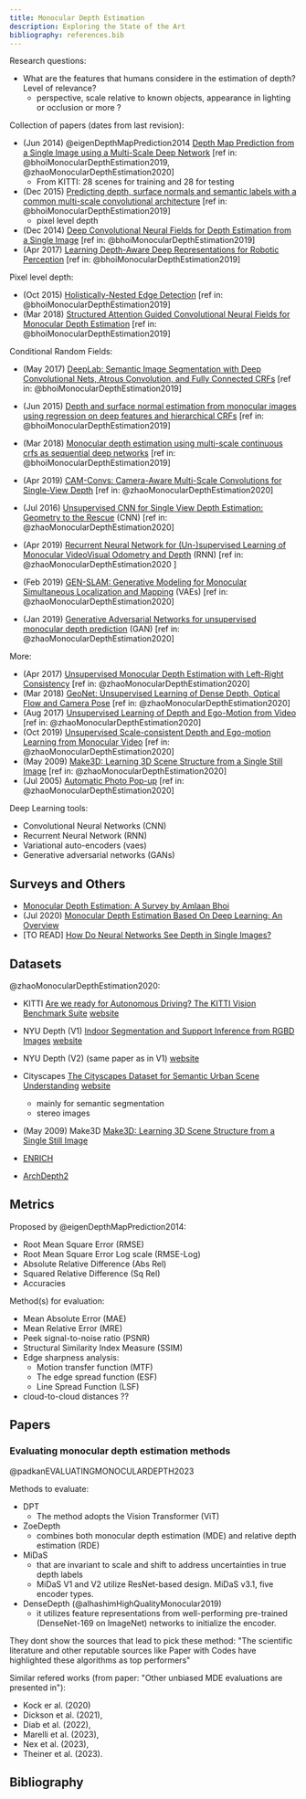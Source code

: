 ```yaml
---
title: Monocular Depth Estimation
description: Exploring the State of the Art
bibliography: references.bib
---
```


Research questions:
- What are the features that humans considere in the estimation of depth? Level of relevance?
    - perspective, scale relative to known objects, appearance in lighting or occlusion or more ?


Collection of papers (dates from last revision):
- (Jun 2014) @eigenDepthMapPrediction2014 [Depth Map Prediction from a Single Image using a Multi-Scale Deep Network](https://arxiv.org/pdf/1406.2283) [ref in: @bhoiMonocularDepthEstimation2019, @zhaoMonocularDepthEstimation2020]
    - From KITTI: 28 scenes for training and 28 for testing
- (Dec 2015) [Predicting depth, surface normals and semantic labels with a common multi-scale convolutional architecture](https://arxiv.org/pdf/1411.4734) [ref in: @bhoiMonocularDepthEstimation2019]
    - pixel level depth
- (Dec 2014) [Deep Convolutional Neural Fields for Depth Estimation from a Single Image](https://arxiv.org/pdf/1411.6387) [ref in: @bhoiMonocularDepthEstimation2019]
- (Apr 2017) [Learning Depth-Aware Deep Representations for Robotic Perception](https://ieeexplore.ieee.org/document/7778240) [ref in: @bhoiMonocularDepthEstimation2019]

Pixel level depth:
- (Oct 2015) [Holistically-Nested Edge Detection](https://arxiv.org/pdf/1504.06375) [ref in: @bhoiMonocularDepthEstimation2019]
- (Mar 2018) [Structured Attention Guided Convolutional Neural Fields for Monocular Depth Estimation](https://arxiv.org/pdf/1803.11029) [ref in: @bhoiMonocularDepthEstimation2019]

Conditional Random Fields:
- (May 2017) [DeepLab: Semantic Image Segmentation with Deep Convolutional Nets, Atrous Convolution, and Fully Connected CRFs](https://arxiv.org/pdf/1606.00915) [ref in: @bhoiMonocularDepthEstimation2019]
- (Jun 2015) [Depth and surface normal estimation from monocular images using regression on deep features and hierarchical CRFs](https://openaccess.thecvf.com/content_cvpr_2015/papers/Li_Depth_and_Surface_2015_CVPR_paper.pdf) [ref in: @bhoiMonocularDepthEstimation2019]
- (Mar 2018) [Monocular depth estimation using multi-scale continuous crfs as sequential deep networks](https://arxiv.org/pdf/1803.00891) [ref in: @bhoiMonocularDepthEstimation2019]



- (Apr 2019) [CAM-Convs: Camera-Aware Multi-Scale Convolutions for Single-View Depth](https://arxiv.org/pdf/1904.02028) [ref in: @zhaoMonocularDepthEstimation2020]
- (Jul 2016) [Unsupervised CNN for Single View Depth Estimation: Geometry to the Rescue](https://arxiv.org/pdf/1603.04992) (CNN) [ref in: @zhaoMonocularDepthEstimation2020]
- (Apr 2019) [Recurrent Neural Network for (Un-)supervised Learning of Monocular VideoVisual Odometry and Depth](https://arxiv.org/pdf/1904.07087) (RNN) [ref in: @zhaoMonocularDepthEstimation2020 ]
- (Feb 2019) [GEN-SLAM: Generative Modeling for Monocular Simultaneous Localization and Mapping](https://arxiv.org/pdf/1902.02086) (VAEs) [ref in: @zhaoMonocularDepthEstimation2020]
- (Jan 2019) [Generative Adversarial Networks for unsupervised monocular depth prediction](https://openaccess.thecvf.com/content_ECCVW_2018/papers/11129/Aleotti_Generative_Adversarial_Networks_for_unsupervised_monocular_depth_prediction_ECCVW_2018_paper.pdf) (GAN) [ref in: @zhaoMonocularDepthEstimation2020]

More:
- (Apr 2017) [Unsupervised Monocular Depth Estimation with Left-Right Consistency](https://arxiv.org/pdf/1609.03677) [ref in: @zhaoMonocularDepthEstimation2020]
- (Mar 2018) [GeoNet: Unsupervised Learning of Dense Depth, Optical Flow and Camera Pose](https://arxiv.org/pdf/1803.02276) [ref in: @zhaoMonocularDepthEstimation2020]
- (Aug 2017) [Unsupervised Learning of Depth and Ego-Motion from Video](https://arxiv.org/pdf/1704.07813) [ref in: @zhaoMonocularDepthEstimation2020]
- (Oct 2019) [Unsupervised Scale-consistent Depth and Ego-motion Learning from Monocular Video](https://arxiv.org/pdf/1908.10553) [ref in: @zhaoMonocularDepthEstimation2020]
- (May 2009) [Make3D: Learning 3D Scene Structure from a Single Still Image](https://www.cs.cornell.edu/~asaxena/reconstruction3d/saxena_make3d_learning3dstructure.pdf) [ref in: @zhaoMonocularDepthEstimation2020]
- (Jul 2005) [Automatic Photo Pop-up](https://dhoiem.cs.illinois.edu/publications/popup.pdf) [ref in: @zhaoMonocularDepthEstimation2020]

Deep Learning tools:
- Convolutional Neural Networks (CNN)
- Recurrent Neural Network (RNN)
- Variational auto-encoders (vaes)
- Generative adversarial networks (GANs)

## Surveys and Others

- [Monocular Depth Estimation: A Survey by Amlaan Bhoi](https://arxiv.org/abs/1901.09402)
- (Jul 2020) [Monocular Depth Estimation Based On Deep Learning: An Overview](https://arxiv.org/pdf/2003.06620)
- [TO READ] [How Do Neural Networks See Depth in Single Images?](https://openaccess.thecvf.com/content_ICCV_2019/papers/van_Dijk_How_Do_Neural_Networks_See_Depth_in_Single_Images_ICCV_2019_paper.pdf)

## Datasets

@zhaoMonocularDepthEstimation2020:
- KITTI [Are we ready for Autonomous Driving? The KITTI Vision Benchmark Suite](https://www.cvlibs.net/publications/Geiger2012CVPR.pdf) [website](https://www.cvlibs.net/datasets/kitti/)
- NYU Depth (V1) [Indoor Segmentation and Support Inference from RGBD Images](https://cs.nyu.edu/~fergus/datasets/indoor_seg_support.pdf) [website](https://cs.nyu.edu/~fergus/datasets/nyu_depth_v1.html)
- NYU Depth (V2) (same paper as in V1) [website](https://cs.nyu.edu/~fergus/datasets/nyu_depth_v2.html)
- Cityscapes [The Cityscapes Dataset for Semantic Urban Scene Understanding](https://arxiv.org/pdf/1604.01685) [website](https://www.cityscapes-dataset.com/)
    - mainly for semantic segmentation
    - stereo images
- (May 2009) Make3D [Make3D: Learning 3D Scene Structure from a Single Still Image](https://www.cs.cornell.edu/~asaxena/reconstruction3d/saxena_make3d_learning3dstructure.pdf)


- [ENRICH](https://github.com/davidemarelli/ENRICH)
- [ArchDepth2](https://3dom.fbk.eu/projects/on-going/archdepth)

## Metrics

Proposed by @eigenDepthMapPrediction2014:
- Root Mean Square Error (RMSE)
- Root Mean Square Error Log scale (RMSE-Log)
- Absolute Relative Difference (Abs Rel)
- Squared Relative Difference (Sq Rel)
- Accuracies

Method(s) for evaluation:
- Mean Absolute Error (MAE)
- Mean Relative Error (MRE)
- Peek signal-to-noise ratio (PSNR)
- Structural Similarity Index Measure (SSIM)
- Edge sharpness analysis:
    - Motion transfer function (MTF)
    - The edge spread function (ESF)
    - Line Spread Function (LSF)
- cloud-to-cloud distances ??

## Papers

### Evaluating monocular depth estimation methods

@padkanEVALUATINGMONOCULARDEPTH2023

Methods to evaluate:
- DPT
    - The method adopts the Vision Transformer (ViT)
- ZoeDepth
    - combines both monocular depth estimation (MDE) and relative depth estimation (RDE)
- MiDaS
    - that are invariant to scale and shift to address uncertainties in true depth labels
    - MiDaS V1 and V2 utilize ResNet-based design. MiDaS v3.1, five encoder types.
- DenseDepth (@alhashimHighQualityMonocular2019)
    - it utilizes feature representations from well-performing pre-trained (DenseNet-169 on ImageNet) networks to initialize the encoder.

They dont show the sources that lead to pick these method: "The scientific literature and other reputable sources like Paper with Codes have highlighted these algorithms as top performers"


Similar refered works (from paper: "Other unbiased MDE evaluations are presented in"):
- Kock er al. (2020)
- Dickson et al. (2021), 
- Diab et al. (2022), 
- Marelli et al. (2023), 
- Nex et al. (2023), 
- Theiner et al. (2023).

## Bibliography
